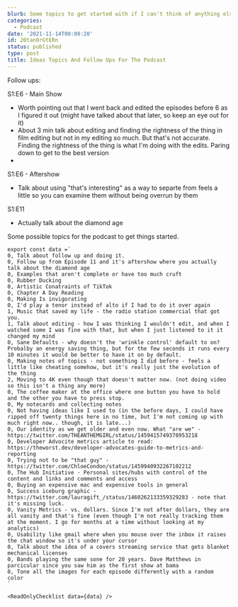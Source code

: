 ```yaml
---
blurb: Some topics to get started with if I can't think of anything else
categories:
  - Podcast
date: '2021-11-14T00:08:20'
id: 20tan0rGtERn
status: published
type: post
title: Ideas Topics And Follow Ups For The Podcast
---
```



Follow ups:

S1:E6 - Main Show

- Worth pointing out that I went back and edited the episodes before 6 as I figured it out (might have talked about that later, so keep an eye out for it)
- About 3 min talk about editing and finding the rightness of the thing in film editing but not in my editing so much. But that's not accurate. Finding the rightness of the thing is what I'm doing with the edits. Paring down to get to the best version
- 

S1:E6 - Aftershow

- Talk about using "that's interesting" as a way to separte from feels a little so you can examine them without being overrun by them


S1:E11

- Actually talk about the diamond age



Some possible topics for the podcast to get things started.

```
export const data =` 
0, Talk about follow up and doing it. 
0, Follow up from Episode 11 and it's aftershow where you actually talk about the diamond age
0, Examples that aren't complete or have too much cruft
0, Rubber Ducking
0, Artistic Conatraints of TikTok
0, Chapter A Day Reading
0, Making Is invigorating
0, I'd play a tenor instead of alto if I had to do it over again
1, Music that saved my life - the radio station commercial that got you.
1, Talk about editing - how I was thinking I wouldn't edit, and when I watched some I was fine with that, but when I just listened to it it changed my mind
0, Sane Defaults - why doesn't the 'wrinkle control' default to on? Probalby an energy saving thing, but for the few seconds it runs every 10 minutes it would be better to have it on by default.
0, Making notes of topics - not something I did before - feels a little like cheating somehow, but it's really just the evolution of the thing
2, Moving to 4K even though that doesn't matter now. (not doing video so this isn't a thing any more)
0, The coffee maker at the office where one button you have to hold and the other you have to press stop. 
0, My notecards and collecting notes
0, Not having ideas like I used to (in the before days, I could have ripped off twenty things here in no time, but I'm not coming up with much right now.. though, it is late...)
0, Our identity as we get older and even now. What "are we" - https://twitter.com/THEANTHEMGIRL/status/1459415749378953218
0, Developer Advocite metrics article to read: https://theworst.dev/developer-advocates-guide-to-metrics-and-reporting
0, Trying not to be "that guy" - https://twitter.com/ChloeCondon/status/1459940932267102212
0, The Hub Initiative - Personal sites/hubs with control of the content and links and comments and access
0, Buying an expensive mac and expensive tools in general
0, Success iceburg graphic - https://twitter.com/lauragift_/status/1460262133359329283 - note that it's missing luck.
0, Vanity Metrics - vs. dollars. Since I'm not after dollars, they are all vanity and that's fine (even though I'm not really tracking them at the moment. I go for months at a time without looking at my analytics)
0, Usability like gmail where when you mouse over the inbox it raises the chat window so it's under your cursor
0, Talk about the idea of a covers streaming service that gets blanket mechanical licenses
0, Bands playing the same sone for 20 years. Dave Matthews in parcicular since you saw him as the first show at bama
0, Tone all the images for each episode differently with a random color
`

<ReadOnlyChecklist data={data} />
```



